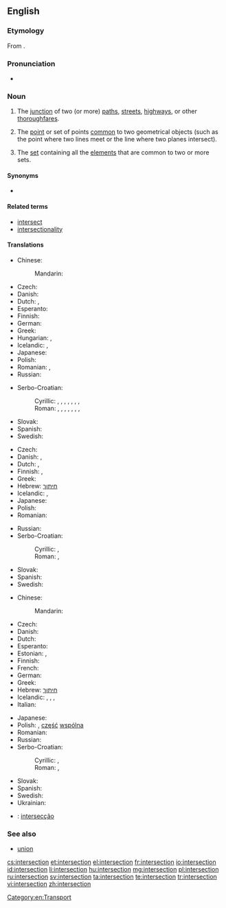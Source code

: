 ==English==
{{wikipedia}}

===Etymology===
From {{etyl|la}} {{term|intersectio|intersectiō|lang=la}}.

===Pronunciation===
* {{IPA|/ˈɪntərˌsɛkʃən/}}

===Noun===
{{en-noun}}

# The [[junction]] of two (or more) [[path]]s, [[street]]s, [[highway]]s, or other [[thoroughfare]]s.
# {{geometry}} The [[point]] or set of points [[common]] to two geometrical objects (such as the point where two lines meet or the line where two planes intersect).
# {{set theory}} The [[set]] containing all the [[element]]s that are common to two or more sets.

====Synonyms====
* {{sense|junction of paths}} {{l|en|crossroads}}

====Related terms====
* [[intersect]]
* [[intersectionality]]

====Translations====
{{trans-top|junction of two or more paths, etc}}
* Chinese:
*: Mandarin: {{t|cmn|交差点|sc=Hani}}
* Czech: {{t-|cs|křižovatka|f}}
* Danish: {{t-|da|kryds|n}}
* Dutch: {{t+|nl|kruising|f}}, {{t+|nl|kruispunt|m}}
* Esperanto: {{t-|eo|kruciĝo|xs=Esperanto}}
* Finnish: {{t-|fi|risteys}}
* German: {{t|de|Kreuzung|f}}
* Greek: {{t+|el|διασταύρωση|f}}
* Hungarian: {{t|hu|útkereszteződés}}, {{t|hu|csomópont}}
* Icelandic: {{t|is|vegamót|n|p}}, {{t+|is|gatnamót|n|p}}
* Japanese: {{t|ja|交差点|tr=こうさてん, kousaten}}
* Polish: {{t+|pl|skrzyżowanie|n}}
* Romanian: {{t|ro|intersecție|f}}, {{t|ro|intersectare|f}}
* Russian: {{t+|ru|перекрёсток|m|tr=p'er'ekr'óstok}}
{{trans-mid}}
* Serbo-Croatian:
*: Cyrillic: {{t|sh|крижање|n|alt=кри́жа̄ње|sc=Cyrl|xs=Serbo-Croatian}}, {{t|sh|раскршће|n|alt=ра́скр̄шће|sc=Cyrl|xs=Serbo-Croatian}}, {{t|sh|раскрсница|f|alt=ра́скрсница|sc=Cyrl|xs=Serbo-Croatian}}, {{t|sh|раскрижје|n|alt=ра́скрӣжје|sc=Cyrl|xs=Serbo-Croatian}}, {{t|sh|крижиште|n|alt=крѝжӣште|sc=Cyrl|xs=Serbo-Croatian}}, {{t|sh|крижопут|m|alt=крижо̀пӯт|sc=Cyrl|xs=Serbo-Croatian}}, {{t|sh|крижопуће|n|alt=крижо̀пӯће|sc=Cyrl|xs=Serbo-Croatian}}, {{t|sh|крстопуће|n|alt=крсто̀пӯће|sc=Cyrl|xs=Serbo-Croatian}}
*: Roman: {{t|sh|križanje|n|alt=krížānje|xs=Serbo-Croatian}}, {{t|sh|raskršće|n|alt=ráskr̄šće|xs=Serbo-Croatian}}, {{t|sh|raskrsnica|f|alt=ráskrsnica|xs=Serbo-Croatian}}, {{t|sh|raskrižje|n|alt=ráskrīžje|xs=Serbo-Croatian}}, {{t|sh|križište|n|alt=krìžīšte|xs=Serbo-Croatian}}, {{t|sh|križoput|m|alt=križòpūt|xs=Serbo-Croatian}}, {{t|sh|križopuće|n|alt=križòpūće|xs=Serbo-Croatian}}, {{t|sh|krstopuće|n|alt=krstòpūće|xs=Serbo-Croatian}}
* Slovak: {{t|sk|križovatka|f}}
* Spanish: {{t-|es|cruce|m}}
* Swedish: {{t-|sv|korsning|c}}
{{trans-bottom}}

{{trans-top|in geometry}}
* Czech: {{t-|cs|průsečík|m}}
* Danish: {{t|da|skæring}}, {{t|da|skæringspunkt|n}}
* Dutch: {{t+|nl|kruispunt|m}}, {{t|nl|doorsnijding|f}}
* Finnish: {{t-|fi|leikkauspiste}}, {{t-|fi|leikkaus}}
* Greek: {{t+|el|τομή|f}}
* Hebrew: [[חיתוך]]
* Icelandic: {{t|is|sniðmengi|n}}, {{qualifier|a single point of intersection}} {{t|is|skurðpunktur|m}}
* Japanese: {{t|ja|交点|tr=こうてん, kouten}}
* Polish: {{t|pl|punkt przecięcia|m}}
* Romanian: {{t|ro|intersecție|f}}
{{trans-mid}}
* Russian: {{t|ru|пересечение|n|tr=p'er'es'ečénije}}
* Serbo-Croatian:
*: Cyrillic: {{qualifier|Ekavian}} {{t|sh|пресек|m|alt=пре́сек|sc=Cyrl|xs=Serbo-Croatian}}, {{qualifier|Ijekavian}} {{t|sh|пресјек|m|alt=пре́сјек|sc=Cyrl|xs=Serbo-Croatian}}
*: Roman: {{qualifier|Ekavian}} {{t|sh|presek|m|alt=prések|xs=Serbo-Croatian}}, {{qualifier|Ijekavian}} {{t|sh|presjek|m|alt=présjek|xs=Serbo-Croatian}}
* Slovak: {{t|sk|priesečník|m}}
* Spanish: {{t+|es|intersección|f}}
* Swedish: {{t|sv|skärning|c}}
{{trans-bottom}}

{{trans-top|in set theory}}
* Chinese:
*: Mandarin: {{t-|cmn|交集|tr=jiāojí|sc=Hani}}
* Czech: {{t-|cs|průnik|m}}
* Danish: {{t|da|fællesmængde|c}}
* Dutch: {{t+|nl|doorsnede}}
* Esperanto: {{t|eo|komunaĵo|xs=Esperanto}}
* Estonian: {{t|et|ühisosa}}, {{t|et|lõige}}
* Finnish: {{t-|fi|leikkaus}}
* French: {{t+|fr|intersection|f}}
* German: {{t+|de|Durchschnitt}}
* Greek: {{t+|el|τομή|f|tr=tomí}}
* Hebrew: [[חיתוך]]
* Icelandic: {{t|is|sniðmengi|n}}, {{t|is|snið|n}}, {{t|is|skurðmengi|n}}, {{t|is|skarmengi|n}}
* Italian: {{t+|it|intersezione|f}}
{{trans-mid}}
* Japanese: {{t-|ja|積集合|tr=せきしゅうごう, sekishūgou}}
* Polish: {{t-|pl|przekrój|m}}, [[część]] [[wspólny|wspólna]] {{f}}
* Romanian: {{t|ro|intersecție|f}}
* Russian: {{t|ru|пересечение|n|tr=p'er'es'ečénije}}
* Serbo-Croatian:
*: Cyrillic: {{qualifier|Ekavian}} {{t|sh|пресек|m|alt=пре́сек|sc=Cyrl|xs=Serbo-Croatian}}, {{qualifier|Ijekavian}} {{t|sh|пресјек|m|alt=пре́сјек|sc=Cyrl|xs=Serbo-Croatian}}
*: Roman: {{qualifier|Ekavian}} {{t|sh|presek|m|alt=prések|xs=Serbo-Croatian}}, {{qualifier|Ijekavian}} {{t|sh|presjek|m|alt=présjek|xs=Serbo-Croatian}}
* Slovak: {{t|sk|prienik|m}}
* Spanish: {{t+|es|intersección|f}}
* Swedish: {{t+|sv|snitt|n}}
* Ukrainian: {{t|uk|перетин множин|tr=peretin množin|xs=Ukrainian}}
{{trans-bottom}}

{{checktrans-top}}
* {{ttbc|pt}}: [[intersecção]] {{f}}
{{trans-bottom}}

===See also===
* [[union]]

[[Category:en:Transport]]

[[cs:intersection]]
[[et:intersection]]
[[el:intersection]]
[[fr:intersection]]
[[io:intersection]]
[[id:intersection]]
[[li:intersection]]
[[hu:intersection]]
[[mg:intersection]]
[[pl:intersection]]
[[ru:intersection]]
[[sv:intersection]]
[[ta:intersection]]
[[te:intersection]]
[[tr:intersection]]
[[vi:intersection]]
[[zh:intersection]]